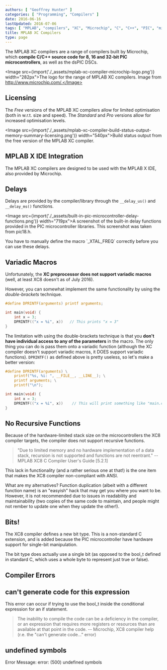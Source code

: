 ```yaml
---
authors: [ "Geoffrey Hunter" ]
categories: [ "Programming", "Compilers" ]
date: 2016-06-16
lastUpdated: 2016-07-06
tags: [ "MPLAB", "compilers", "XC", "Microchip", "C", "C++", "PIC", "microcontroller", "MPLAB X", "IDEs", "licensing", "variadic macro", "compiler error" ]
title: MPLAB XC Compilers
type: page
---
```


The MPLAB XC compilers are a range of compilers built by Microchip, which **compile C/C++ source code for 8, 16 and 32-bit PIC microcontrollers**, as well as the dsPIC DSCs.

<Image src={import('./_assets/mplab-xc-compiler-microchip-logo.png')} width="282px">The logo for the range of MPLAB XC compilers. Image from http://www.microchip.com/.</Image>

## Licensing

The _Free_ versions of the MPLAB XC compilers allow for limited optimisation (both in w.r.t. size and speed). The _Standard_ and _Pro_ versions allow for increased optimisation levels.

<Image src={import('./_assets/mplab-xc-compiler-build-status-output-memory-summary-licensing.png')} width="540px">Build status output from the free version of the MPLAB XC compiler.</Image>

## MPLAB X IDE Integration

The MPLAB XC compilers are designed to be used with the MPLAB X IDE, also provided by Microchip.

## Delays

Delays are provided by the compiler/library through the `__delay_us()` and `__delay_ms()` functions.

<Image src={import('./_assets/built-in-pic-microcontroller-delay-functions.png')} width="719px">A screenshot of the built-in delay functions provided in the PIC microcontroller libraries. This screenshot was taken from pic18.h.</Image>

<Aside type="note">
You have to manually define the macro `_XTAL_FREQ` correctly before you can use these delays.
</Aside>

## Variadic Macros

Unfortunately, the **XC preprocessor does not support variadic macros** (well, at least XC8 doesn't as of July 2016).

However, you can somewhat implement the same functionality by using the _double-brackets_ technique.

```c
#define DPRINTF(arguments) printf arguments;

int main(void) {
    int x = 3;
    DPRINTF(("x = %i", x))   // This prints "x = 3"
}
```

The limitation with using the double-brackets technique is that you **don't have individual access to any of the parameters** in the macro. The only thing you can do is pass them onto a variadic function (although the XC compiler doesn't support variadic macros, it DOES support variadic functions). `DPRINTF()` as defined above is pretty useless, so let's make a better version:
    
```c
#define DPRINTF(arguments) \
    printf("%s, %i: ", __FILE__, __LINE__); \
    printf arguments; \
    printf("\n");

int main(void) {
    int x = 3;
    DPRINTF(("x = %i", x))    // This will print something like "main.c, 23: x = 3"
}
```

## No Recursive Functions

Because of the hardware-limited stack size on the microcontrollers the XC8 compiler targets, the compiler does not support recursive functions.

> "Due to limited memory and no hardware implementation of a data stack, recursion is not supported and functions are not reentrant." -- MPLAB XC8 C Compiler User's Guide [5.2.1]

This lack in functionality (and a rather serious one at that!) is the one item that makes the XC8 compiler non-compliant with ANSI.

What are my alternatives? Function duplication (albeit with a different function name) is an "easyish" hack that may get you where you want to be. However, it is not recommended due to issues in readability and maintainability (two copies of the same code to maintain, and people might not rember to update one when they update the other!).

## Bits!

The XC8 compiler defines a new bit type. This is a non-standard C extension, and is added because the PIC microcontroller have hardware support for single-bit manipulation.

The bit type does actually use a single bit (as opposed to the bool_t defined in standard C, which uses a whole byte to represent just true or false).

## Compiler Errors

## can't generate code for this expression

This error can occur if trying to use the bool_t inside the conditional expression for an  if statement.

> The inability to compile the code can be a deficiency in the compiler, or an expression that requires more registers or resources than are available at that point in the code. -- Microchip, XC8 compiler help (r.e. the "can't generate code..." error)

## undefined symbols

Error Message: error: (500) undefined symbols
